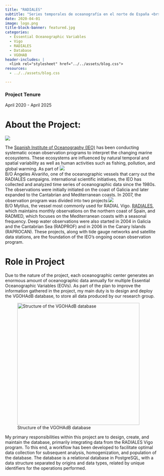 ```yaml
---
title: "RADIALES"
subtitle: "Series temporales de oceanografía en el norte de España <br> Oceanographic Time Series in Northern Spain"
date: 2020-04-01
image: logo.png
title-block-banner: featured.jpg
categories:
  - Essential Oceanographic Variables
  - Vigo
  - RADIALES
  - Database
  - VGOHAB
header-includes: |
  <link rel="stylesheet" href="../../assets/blog.css">
resources:
  - ../../assets/blog.css

---
```


### Project Tenure

April 2020 - April 2025

# About the Project:

![](radiales_blue.png){fig-align="center"}

The [Spanish Institute of Oceanography (IEO)](https://www.ieo.es/es_ES/web/ieo) has been conducting systematic ocean observation programs to interpret the changing marine ecosystems. These ecosystems are influenced by natural temporal and spatial variability as well as human activities such as fishing, pollution, and global warming. As part of [![](alvariño.jpg){fig-alt="B/O Ángeles Alvariño, one of the oceanographic vessels that carry out the RADIALES campaigns."}<br>B/O Ángeles Alvariño, one of the oceanographic vessels that carry out the RADIALES campaigns.]{.aside} international scientific initiatives, the IEO has collected and analyzed time series of oceanographic data since the 1980s. The observations were initially initiated on the coast of Galicia and later expanded to the Cantabrian and Mediterranean coasts. In 2007, the observation program was divided into two projects:[![](mytilus.png){fig-alt="B/O Mytilus, the vessel most commonly used for RADIAL Vigo."}<br>B/O Mytilus, the vessel most commonly used for RADIAL Vigo.]{.aside} [RADIALES](https://www.seriestemporales-ieo.net/), which maintains monthly observations on the northern coast of Spain, and RADMED, which focuses on the Mediterranean coasts with a seasonal frequency. Deep water observations were also started in 2004 in Galicia and the Cantabrian Sea (RADPROF) and in 2006 in the Canary Islands (RAPROCAN). These projects, along with tide gauge networks and satellite data stations, are the foundation of the IEO's ongoing ocean observation program.

# Role in Project

Due to the nature of the project, each oceanographic center generates an enormous amount of oceanographic data annually for multiple Essential Oceanographic Variables (EOVs). As part of the plan to improve the information gathered in the project, my main duty is to design and deploy the VGOHAdB database, to store all data produced by our research group.

![Structure of the VGOHAdB database](diagram.png){fig-align="center" width="400"}

My primary responsibilities within this project are to design, create, and maintain the database, primarily integrating data from the RADIALES Vigo program. To this end, a workflow has been developed to facilitate optimal data collection for subsequent analysis, homogenization, and population of the database. The database is a relational database in PostgreSQL, with a data structure separated by origins and data types, related by unique identifiers for the operations performed.
